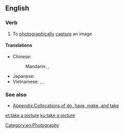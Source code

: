 ==English==

===Verb===
{{en-verb|head=[[take]] a [[picture]]|takes a picture|taking a picture|took a picture|taken a picture}}

# {{lb|en|idiomatic}} To [[photographically]] [[capture]] an image

====Translations====
{{trans-top|to photographically capture an image}}
* Chinese:
*: Mandarin: {{t+|cmn|照相|tr=zhàoxiàng|sc=Hani}}, {{t+|cmn|拍照|tr=pāizhào|sc=Hani}}
* Japanese: {{t+|ja|撮る|tr=とる, toru}}
* Vietnamese: {{t|vi|chụp hình}}, {{t+|vi|chụp ảnh}}, {{t+|vi|chụp}}
{{trans-bottom}}

===See also===
* [[Appendix:Collocations of do, have, make, and take]]

[[Category:en:Photography]]

[[et:take a picture]]
[[ku:take a picture]]
